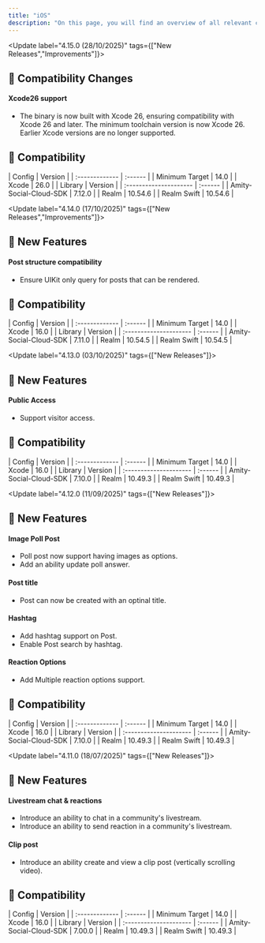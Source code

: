 ```yaml
---
title: "iOS"
description: "On this page, you will find an overview of all relevant changes to the Social Plus UIKit"
---
```


<Update label="4.15.0  (28/10/2025)" tags={["New Releases","Improvements"]}>
  ## 🚨 Compatibility Changes

  #### Xcode26 support

  - The binary is now built with Xcode 26, ensuring compatibility with Xcode 26 and later. The minimum toolchain version is now Xcode 26. Earlier Xcode versions are no longer supported.

  ## 🧩 Compatibility

  <AccordionGroup>
    <Accordion title="iOS SDK" icon="gear">
      | Config         | Version |
      | :------------- | :------ |
      | Minimum Target | 14.0    |
      | Xcode          | 26.0    |
    </Accordion>
    <Accordion title="Dependencies" icon="book">
      | Library                | Version |
      | :--------------------- | :------ |
      | Amity-Social-Cloud-SDK | 7.12.0  |
      | Realm                  | 10.54.6 |
      | Realm Swift            | 10.54.6 |
    </Accordion>
  </AccordionGroup>
</Update>

<Update label="4.14.0  (17/10/2025)" tags={["New Releases","Improvements"]}>
  ## 🚀 New Features

  #### Post structure compatibility

  - Ensure UIKit only query for posts that can be rendered.

  ## 🧩 Compatibility

  <AccordionGroup>
    <Accordion title="iOS SDK" icon="gear">
      | Config         | Version |
      | :------------- | :------ |
      | Minimum Target | 14.0    |
      | Xcode          | 16.0    |
    </Accordion>
    <Accordion title="Dependencies" icon="book">
      | Library                | Version |
      | :--------------------- | :------ |
      | Amity-Social-Cloud-SDK | 7.11.0  |
      | Realm                  | 10.54.5 |
      | Realm Swift            | 10.54.5 |
    </Accordion>
  </AccordionGroup>
</Update>

<Update label="4.13.0  (03/10/2025)" tags={["New Releases"]}>
  ## 🚀 New Features

  #### Public Access
  - Support visitor access.

  ## 🧩 Compatibility

  <AccordionGroup>
    <Accordion title="iOS SDK" icon="gear">
      | Config         | Version |
      | :------------- | :------ |
      | Minimum Target | 14.0    |
      | Xcode          | 16.0    |
    </Accordion>
    <Accordion title="Dependencies" icon="book">
      | Library                | Version |
      | :--------------------- | :------ |
      | Amity-Social-Cloud-SDK | 7.10.0  |
      | Realm                  | 10.49.3 |
      | Realm Swift            | 10.49.3 |
    </Accordion>
  </AccordionGroup>
</Update>

<Update label="4.12.0  (11/09/2025)" tags={["New Releases"]}>
  ## 🚀 New Features

  #### Image Poll Post
  - Poll post now support having images as options.
  - Add an ability update poll answer.

  #### Post title
  - Post can now be created with an optinal title.
  
  #### Hashtag
  - Add hashtag support on Post.
  - Enable Post search by hashtag.
  
  #### Reaction Options
  - Add Multiple reaction options support.

  ## 🧩 Compatibility

  <AccordionGroup>
    <Accordion title="iOS SDK" icon="gear">
      | Config         | Version |
      | :------------- | :------ |
      | Minimum Target | 14.0    |
      | Xcode          | 16.0    |
    </Accordion>
    <Accordion title="Dependencies" icon="book">
      | Library                | Version |
      | :--------------------- | :------ |
      | Amity-Social-Cloud-SDK | 7.10.0  |
      | Realm                  | 10.49.3 |
      | Realm Swift            | 10.49.3 |
    </Accordion>
  </AccordionGroup>
</Update>

<Update label="4.11.0  (18/07/2025)" tags={["New Releases"]}>
  ## 🚀 New Features

  #### Livestream chat & reactions
  - Introduce an ability to chat in a community's livestream.
  - Introduce an ability to send reaction in a community's livestream.
  
  #### Clip post
  - Introduce an ability create and view a clip post (vertically scrolling video).

  ## 🧩 Compatibility

  <AccordionGroup>
    <Accordion title="iOS SDK" icon="gear">
      | Config         | Version |
      | :------------- | :------ |
      | Minimum Target | 14.0    |
      | Xcode          | 16.0    |
    </Accordion>
    <Accordion title="Dependencies" icon="book">
      | Library                | Version |
      | :--------------------- | :------ |
      | Amity-Social-Cloud-SDK | 7.00.0  |
      | Realm                  | 10.49.3 |
      | Realm Swift            | 10.49.3 |
    </Accordion>
  </AccordionGroup>
</Update>